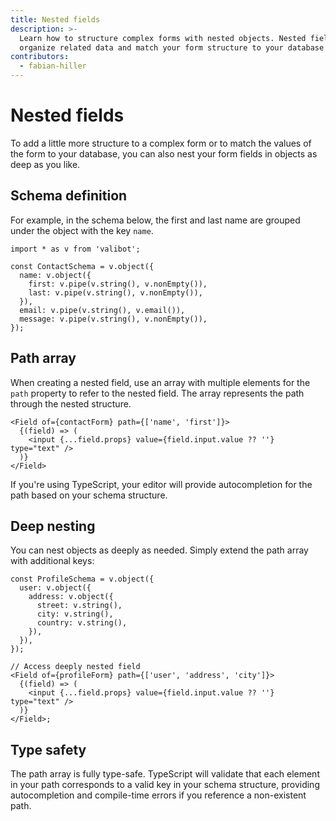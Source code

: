 ```yaml
---
title: Nested fields
description: >-
  Learn how to structure complex forms with nested objects. Nested fields help
  organize related data and match your form structure to your database schema.
contributors:
  - fabian-hiller
---
```



# Nested fields

To add a little more structure to a complex form or to match the values of the form to your database, you can also nest your form fields in objects as deep as you like.

## Schema definition

For example, in the schema below, the first and last name are grouped under the object with the key `name`.

```tsx
import * as v from 'valibot';

const ContactSchema = v.object({
  name: v.object({
    first: v.pipe(v.string(), v.nonEmpty()),
    last: v.pipe(v.string(), v.nonEmpty()),
  }),
  email: v.pipe(v.string(), v.email()),
  message: v.pipe(v.string(), v.nonEmpty()),
});
```

## Path array

When creating a nested field, use an array with multiple elements for the `path` property to refer to the nested field. The array represents the path through the nested structure.

```tsx
<Field of={contactForm} path={['name', 'first']}>
  {(field) => (
    <input {...field.props} value={field.input.value ?? ''} type="text" />
  )}
</Field>
```

If you're using TypeScript, your editor will provide autocompletion for the path based on your schema structure.

## Deep nesting

You can nest objects as deeply as needed. Simply extend the path array with additional keys:

```tsx
const ProfileSchema = v.object({
  user: v.object({
    address: v.object({
      street: v.string(),
      city: v.string(),
      country: v.string(),
    }),
  }),
});

// Access deeply nested field
<Field of={profileForm} path={['user', 'address', 'city']}>
  {(field) => (
    <input {...field.props} value={field.input.value ?? ''} type="text" />
  )}
</Field>;
```

## Type safety

The path array is fully type-safe. TypeScript will validate that each element in your path corresponds to a valid key in your schema structure, providing autocompletion and compile-time errors if you reference a non-existent path.
